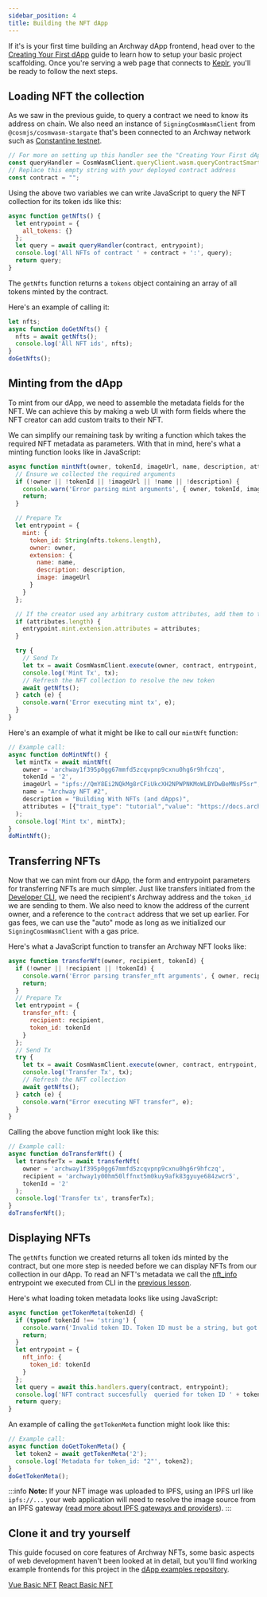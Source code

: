 ```yaml
---
sidebar_position: 4
title: Building the NFT dApp
---
```


If it's is your first time building an Archway dApp frontend, head over to the [Creating Your First dApp](../my-first-dapp/dapp.mdx) guide to learn how to setup your basic project scaffolding. Once you're serving a web page that connects to [Keplr](https://wallet.keplr.app/), you'll be ready to follow the next steps.

## Loading NFT the collection

As we saw in the previous guide, to query a contract we need to know its address on chain. We also need an instance of `SigningCosmWasmClient` from `@cosmjs/cosmwasm-stargate` that's been connected to an Archway network such as [Constantine testnet](https://rpc.constantine-1.archway.tech/).
```js
// For more on setting up this handler see the "Creating Your First dApp" guide (linked to above):
const queryHandler = CosmWasmClient.queryClient.wasm.queryContractSmart;
// Replace this empty string with your deployed contract address
const contract = "";
```

Using the above two variables we can write JavaScript to query the NFT collection for its token ids like this:

```js
async function getNfts() {
  let entrypoint = {
    all_tokens: {}
  };
  let query = await queryHandler(contract, entrypoint);
  console.log('All NFTs of contract ' + contract + ':', query);
  return query;
}
```

The `getNfts` function returns a `tokens` object containing an array of all tokens minted by the contract. 

Here's an example of calling it:

```js
let nfts;
async function doGetNfts() {
  nfts = await getNfts();
  console.log('All NFT ids', nfts);
}
doGetNfts();
```

## Minting from the dApp

To mint from our dApp, we need to assemble the metadata fields for the NFT. We can achieve this by making a web UI with form fields where the NFT creator can add custom traits to their NFT.

We can simplify our remaining task by writing a function which takes the required NFT metadata as parameters. With that in mind, here's what a minting function looks like in JavaScript:

```js
async function mintNft(owner, tokenId, imageUrl, name, description, attributes = []) {
  // Ensure we collected the required arguments
  if (!owner || !tokenId || !imageUrl || !name || !description) {
    console.warn('Error parsing mint arguments', { owner, tokenId, imageUrl, name, description });
    return;
  }

  // Prepare Tx
  let entrypoint = {
    mint: {
      token_id: String(nfts.tokens.length),
      owner: owner,
      extension: {
        name: name,
        description: description,
        image: imageUrl
      }
    }
  };

  // If the creator used any arbitrary custom attributes, add them to the entrypoint
  if (attributes.length) {
    entrypoint.mint.extension.attributes = attributes;
  }

  try {
    // Send Tx
    let tx = await CosmWasmClient.execute(owner, contract, entrypoint, "auto");
    console.log('Mint Tx', tx);
    // Refresh the NFT collection to resolve the new token
    await getNfts();
  } catch (e) {
    console.warn('Error executing mint tx', e);
  }
}
```

Here's an example of what it might be like to call our `mintNft` function:

```js
// Example call:
async function doMintNft() {
  let mintTx = await mintNft(
    owner = 'archway1f395p0gg67mmfd5zcqvpnp9cxnu0hg6r9hfczq', 
    tokenId = '2', 
    imageUrl = "ipfs://QmY8Ei2NQkMg8rCFiUkcXH2NPWPNKMoWLBYDwBeMNsP5sr", 
    name = "Archway NFT #2", 
    description = "Building With NFTs (and dApps)", 
    attributes = [{"trait_type": "tutorial","value": "https://docs.archway.io/docs/create/guides/nft-project/deploy"}]
  );
  console.log('Mint tx', mintTx);
}
doMintNft();
```

## Transferring NFTs 

Now that we can mint from our dApp, the form and entrypoint parameters for transferring NFTs are much simpler. Just like transfers initiated from the [Developer CLI](https://www.npmjs.com/package/@archwayhq/cli), we need the recipient's Archway address and the `token_id` we are sending to them. We also need to know the address of the current owner, and a reference to the `contract` address that we set up earlier. For gas fees, we can use the "auto" mode as long as we initialized our `SigningCosmWasmClient` with a gas price.

Here's what a JavaScript function to transfer an Archway NFT looks like:

```js
async function transferNft(owner, recipient, tokenId) {
  if (!owner || !recipient || !tokenId) {
    console.warn('Error parsing transfer_nft arguments', { owner, recipient, tokenId});
    return;
  }
  // Prepare Tx
  let entrypoint = {
    transfer_nft: {
      recipient: recipient,
      token_id: tokenId
    }
  };
  // Send Tx
  try {
    let tx = await CosmWasmClient.execute(owner, contract, entrypoint, "auto");
    console.log('Transfer Tx', tx);
    // Refresh the NFT collection
    await getNfts();
  } catch (e) {
    console.warn("Error executing NFT transfer", e);
  }
}
```

Calling the above function might look like this:

```js
// Example call:
async function doTransferNft() {
  let transferTx = await transferNft(
    owner = 'archway1f395p0gg67mmfd5zcqvpnp9cxnu0hg6r9hfczq', 
    recipient = 'archway1y00hm50lffnxt5m0kuy9afk83gyuye684zwcr5', 
    tokenId = '2'
  );
  console.log('Transfer tx', transferTx);
}
doTransferNft();
```

## Displaying NFTs

The `getNfts` function we created returns all token ids minted by the contract, but one more step is needed before we can display NFTs from our collection in our dApp. To read an NFT's metadata we call the [nft_info](https://github.com/CosmWasm/cw-nfts/blob/v0.9.3/contracts/cw721-base/src/query.rs#L33-L39) entrypoint we executed from CLI in the [previous lesson](https://docs.archway.io/docs/create/guides/nft-project/interact).

Here's what loading token metadata looks like using JavaScript:

```js
async function getTokenMeta(tokenId) {
  if (typeof tokenId !== 'string') {
    console.warn('Invalid token ID. Token ID must be a string, but got ' + typeof tokenId);
    return;
  }
  let entrypoint = {
    nft_info: {
      token_id: tokenId
    }
  };
  let query = await this.handlers.query(contract, entrypoint);
  console.log('NFT contract succesfully  queried for token ID ' + tokenId, query);
  return query;
}
```

An example of calling the `getTokenMeta` function might look like this:
```js
// Example call:
async function doGetTokenMeta() {
  let token2 = await getTokenMeta('2');
  console.log('Metadata for token_id: "2"', token2);
}
doGetTokenMeta();
```

:::info
**Note:** If your NFT image was uploaded to IPFS, using an IPFS url like `ipfs://...` your web application will need to resolve the image source from an IPFS gateway ([read more about IPFS gateways and providers](https://docs.ipfs.io/concepts/ipfs-gateway/)).
:::

## Clone it and try yourself

This guide focused on core features of Archway NFTs, some basic aspects of web development haven't been looked at in detail, but you'll find working example frontends for this project in the [dApp examples repository](https://github.com/archway-network/dApp-examples).


<Tabs>
  <TabItem value="vue" label="Vue.js" default>
    <a href="https://github.com/archway-network/dApp-examples/tree/main/vuejs/nft-basic" target="_blank">Vue Basic NFT</a>
  </TabItem>
  <TabItem value="react" label="React">
    <a href="https://github.com/archway-network/dApp-examples/tree/main/react/nft-basic" target="_blank">React Basic NFT</a>
  </TabItem>
</Tabs>